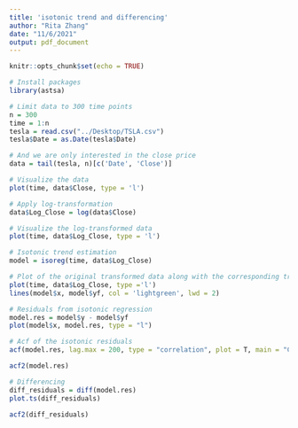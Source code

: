 ```yaml
---
title: 'isotonic trend and differencing'
author: "Rita Zhang"
date: "11/6/2021"
output: pdf_document
---
```


```r
knitr::opts_chunk$set(echo = TRUE)
```

```r
# Install packages
library(astsa)
```

```r
# Limit data to 300 time points
n = 300
time = 1:n
tesla = read.csv("../Desktop/TSLA.csv")
tesla$Date = as.Date(tesla$Date)

# And we are only interested in the close price
data = tail(tesla, n)[c('Date', 'Close')]
```

```r
# Visualize the data
plot(time, data$Close, type = 'l')
```

```r
# Apply log-transformation
data$Log_Close = log(data$Close)

# Visualize the log-transformed data
plot(time, data$Log_Close, type = 'l')
```

```r
# Isotonic trend estimation
model = isoreg(time, data$Log_Close)
```

```r
# Plot of the original transformed data along with the corresponding trend estimate
plot(time, data$Log_Close, type ='l')
lines(model$x, model$yf, col = 'lightgreen', lwd = 2)
```

```r
# Residuals from isotonic regression
model.res = model$y - model$yf
plot(model$x, model.res, type = "l") 
```

```r
# Acf of the isotonic residuals
acf(model.res, lag.max = 200, type = "correlation", plot = T, main = "Correlogram of the residuals after Isotonic Trend Fit")
```

```r
acf2(model.res)
```

```r
# Differencing
diff_residuals = diff(model.res)
plot.ts(diff_residuals)
```

```r
acf2(diff_residuals)
```

